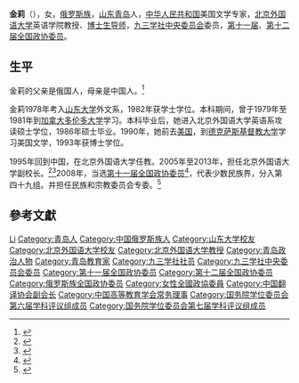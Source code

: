 '''金莉'''（{{bd|1954年|3月26日|}}），女，[[俄罗斯族|俄罗斯族]]，[[山东|山东]][[青岛|青岛]]人，[[中华人民共和国|中华人民共和国]]美国文学专家，[[北京外国语大学|北京外国语大学]]英语学院教授、[[博士生导师|博士生导师]]，[[九三学社中央委员会|九三学社中央委员会]]委员，[[第十一届全国政协委员|第十一届]]、[[第十二届全国政协委员|第十二届全国政协委员]]。

== 生平 ==
金莉的父亲是俄国人，母亲是中国人。<ref>{{Cite news |url=http://www.cppcc.gov.cn/zxww/2018/01/02/ARTI1514858283991121.shtml |title=金莉：“向前一步”的“她力量” |work=人民政协报 |date=2018-01-02 |accessdate=2021-09-12}}</ref>

金莉1978年考入[[山东大学|山东大学]]外文系，1982年获学士学位。本科期间，曾于1979年至1981年到[[加拿大|加拿大]][[多伦多大学|多伦多大学]]学习。本科毕业后，她进入北京外国语大学英语系攻读硕士学位，1986年硕士毕业。1990年，她前去[[美国|美国]]，到[[德克萨斯基督教大学|德克萨斯基督教大学]]学习美国文学，1993年获博士学位。

1995年回到中国，在北京外国语大学任教。2005年至2013年，担任北京外国语大学副校长。<ref>{{cite news|title=北理工外语学院邀请北外金莉教授做学术讲座|url=http://www.bit.edu.cn/xww/xsjl1/120197.htm|accessdate=2016-03-13|agency=北京理工大学新闻网|date=2015-12-21|archive-date=2016-03-13|archive-url=https://web.archive.org/web/20160313121743/http://www.bit.edu.cn/xww/xsjl1/120197.htm|dead-url=no}}</ref><ref>{{cite web|title=金莉|url=http://seis.bfsu.edu.cn/faculty/jinli|publisher=北京外国语大学英语学院|accessdate=2016-03-13|archive-date=2016-03-13|archive-url=https://web.archive.org/web/20160313120803/http://seis.bfsu.edu.cn/faculty/jinli|dead-url=yes}}</ref>2008年，当选[[第十一届全国政协委员|第十一届全国政协委员]]<ref>{{cite news|title=第十一届全国政协委员名单|url=http://www.indaa.com.cn/zt/2009qglh/zxzs/200903/t20090303_127573.html|accessdate=2013-04-09|newspaper=新华社北京1月25日电 中国人民政治协商会议第十一届全国委员会委员名单(共2237人，2008年1月25日政协第十届全国委员会常务委员会第二十次会议通过)|date=2008-01-25|deadurl=yes|archiveurl=https://web.archive.org/web/20130928014403/http://www.indaa.com.cn/zt/2009qglh/zxzs/200903/t20090303_127573.html|archivedate=2013-09-28}}</ref>，代表少数民族界，分入第四十九组。并担任民族和宗教委员会专委。<ref>{{cite news|title=全国政协信息-金莉|url=http://www.cppcc.gov.cn/CMS/wylibary/showJcwyxtInfoWylibary.action?tabJcwyxt.guid=11W0017640&wytype=wjwy|accessdate=2013-04-11|newspaper=全国政协委员会|archive-date=2016-03-13|archive-url=https://web.archive.org/web/20160313135231/http://www.cppcc.gov.cn/CMS/wylibary/showJcwyxtInfoWylibary.action?tabJcwyxt.guid=11W0017640&wytype=wjwy|dead-url=no}}</ref>

== 參考文獻 ==
{{reflist}}

{{国务院学位委员会第六届学科评议组/外国语言文学}}
{{国务院学位委员会第七届学科评议组/外国语言文学}}
{{Navboxes 
| title  = 金莉在[[中国翻译协会|中国翻译协会]]的职务
| list1  =
{{中国翻译协会第六届理事会}}
}}
{{Navboxes
| title  = 金莉在[[中国高等教育学会|中国高等教育学会]]的职务
| list1  =
{{中国高等教育学会第六届理事会}}
}}

{{Authority control}}
{{DEFAULTSORT:Jin}}
[[Category:金姓|Li]]
[[Category:青岛人|Category:青岛人]]
[[Category:中国俄罗斯族人|Category:中国俄罗斯族人]]
[[Category:山东大学校友|Category:山东大学校友]]
[[Category:北京外国语大学校友|Category:北京外国语大学校友]]
[[Category:北京外国语大学教授|Category:北京外国语大学教授]]
[[Category:青岛政治人物|Category:青岛政治人物]]
[[Category:青岛教育家|Category:青岛教育家]]
[[Category:九三学社社员|Category:九三学社社员]]
[[Category:九三学社中央委员会委员|Category:九三学社中央委员会委员]]
[[Category:第十一届全国政协委员|Category:第十一届全国政协委员]]
[[Category:第十二届全国政协委员|Category:第十二届全国政协委员]]
[[Category:俄罗斯族全国政协委员|Category:俄罗斯族全国政协委员]]
[[Category:女性全國政協委員|Category:女性全國政協委員]]
[[Category:中国翻译协会副会长|Category:中国翻译协会副会长]]
[[Category:中国高等教育学会常务理事|Category:中国高等教育学会常务理事]]
[[Category:国务院学位委员会第六届学科评议组成员|Category:国务院学位委员会第六届学科评议组成员]]
[[Category:国务院学位委员会第七届学科评议组成员|Category:国务院学位委员会第七届学科评议组成员]]